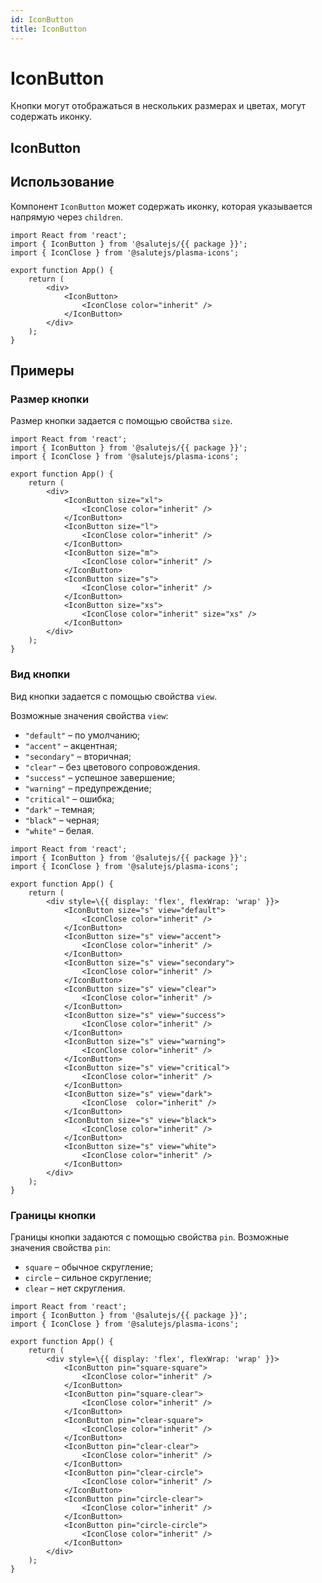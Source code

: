 ```yaml
---
id: IconButton
title: IconButton
---
```



# IconButton
Кнопки могут отображаться в нескольких размерах и цветах, могут содержать иконку.

## IconButton
<Description name="IconButton" />
<PropsTable name="IconButton" exclude={['css']} />

## Использование
Компонент `IconButton` может содержать иконку, которая указывается напрямую через `children`.

```tsx live
import React from 'react';
import { IconButton } from '@salutejs/{{ package }}';
import { IconClose } from '@salutejs/plasma-icons';

export function App() {
    return (
        <div>
            <IconButton>
                <IconClose color="inherit" />
            </IconButton>
        </div>
    );
}
```

## Примеры

### Размер кнопки
Размер кнопки задается с помощью свойства `size`.

```tsx live
import React from 'react';
import { IconButton } from '@salutejs/{{ package }}';
import { IconClose } from '@salutejs/plasma-icons';

export function App() {
    return (
        <div>
            <IconButton size="xl">
                <IconClose color="inherit" />
            </IconButton>
            <IconButton size="l">
                <IconClose color="inherit" />
            </IconButton>
            <IconButton size="m">
                <IconClose color="inherit" />
            </IconButton>
            <IconButton size="s">
                <IconClose color="inherit" />
            </IconButton>
            <IconButton size="xs">
                <IconClose color="inherit" size="xs" />
            </IconButton>
        </div>
    );
}
```

### Вид кнопки
Вид кнопки задается с помощью свойства `view`.

Возможные значения свойства `view`:
+ `"default"` – по умолчанию;
+ `"accent"` – акцентная;
+ `"secondary"` – вторичная;
+ `"clear"` – без цветового сопровождения.
+ `"success"` – успешное завершение;
+ `"warning"` – предупреждение;
+ `"critical"` – ошибка;
+ `"dark"` – темная;
+ `"black"` – черная;
+ `"white"` – белая.

```tsx live
import React from 'react';
import { IconButton } from '@salutejs/{{ package }}';
import { IconClose } from '@salutejs/plasma-icons';

export function App() {
    return (
        <div style=\{{ display: 'flex', flexWrap: 'wrap' }}>
            <IconButton size="s" view="default">
                <IconClose color="inherit" />
            </IconButton>
            <IconButton size="s" view="accent">
                <IconClose color="inherit" />
            </IconButton>
            <IconButton size="s" view="secondary">
                <IconClose color="inherit" />
            </IconButton>
            <IconButton size="s" view="clear">
                <IconClose color="inherit" />
            </IconButton>
            <IconButton size="s" view="success">
                <IconClose color="inherit" />
            </IconButton>
            <IconButton size="s" view="warning">
                <IconClose color="inherit" />
            </IconButton>
            <IconButton size="s" view="critical">
                <IconClose color="inherit" />
            </IconButton>
            <IconButton size="s" view="dark">
                <IconClose  color="inherit" />
            </IconButton>
            <IconButton size="s" view="black">
                <IconClose color="inherit" />
            </IconButton>
            <IconButton size="s" view="white">
                <IconClose color="inherit" />
            </IconButton>
        </div>
    );
}
```

### Границы кнопки
Границы кнопки задаются с помощью свойства `pin`. Возможные значения свойства `pin`:
+ `square` – обычное скругление;
+ `circle` – сильное скругление;
+ `clear` – нет скругления.

```tsx live
import React from 'react';
import { IconButton } from '@salutejs/{{ package }}';
import { IconClose } from '@salutejs/plasma-icons';

export function App() {
    return (
        <div style=\{{ display: 'flex', flexWrap: 'wrap' }}>
            <IconButton pin="square-square">
                <IconClose color="inherit" />
            </IconButton>
            <IconButton pin="square-clear">
                <IconClose color="inherit" />
            </IconButton>
            <IconButton pin="clear-square">
                <IconClose color="inherit" />
            </IconButton>
            <IconButton pin="clear-clear">
                <IconClose color="inherit" />
            </IconButton>
            <IconButton pin="clear-circle">
                <IconClose color="inherit" />
            </IconButton>
            <IconButton pin="circle-clear">
                <IconClose color="inherit" />
            </IconButton>
            <IconButton pin="circle-circle">
                <IconClose color="inherit" />
            </IconButton>
        </div>
    );
}
```

